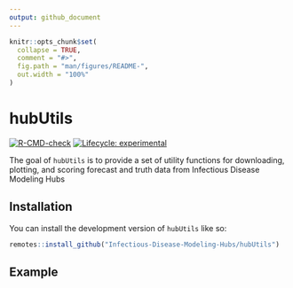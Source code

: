 ```yaml
---
output: github_document
---
```


<!-- README.md is generated from README.Rmd. Please edit that file -->

```r
knitr::opts_chunk$set(
  collapse = TRUE,
  comment = "#>",
  fig.path = "man/figures/README-",
  out.width = "100%"
)
```

# hubUtils

<!-- badges: start -->
[![R-CMD-check](https://github.com/Infectious-Disease-Modeling-Hubs/hubUtils/actions/workflows/R-CMD-check.yaml/badge.svg)](https://github.com/Infectious-Disease-Modeling-Hubs/hubUtils/actions/workflows/R-CMD-check.yaml)
[![Lifecycle: experimental](https://img.shields.io/badge/lifecycle-experimental-orange.svg)](https://lifecycle.r-lib.org/articles/stages.html#experimental)
<!-- badges: end -->

The goal of `hubUtils` is to provide a set of utility functions for downloading, plotting, and scoring forecast and truth data from Infectious Disease Modeling Hubs

## Installation

You can install the development version of `hubUtils` like so:

``` r
remotes::install_github("Infectious-Disease-Modeling-Hubs/hubUtils")
```

## Example

